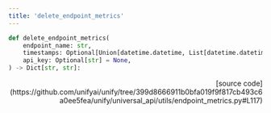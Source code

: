 ```yaml
---
title: 'delete_endpoint_metrics'
---
```


```python
def delete_endpoint_metrics(
    endpoint_name: str,
    timestamps: Optional[Union[datetime.datetime, List[datetime.datetime]]] = None,
    api_key: Optional[str] = None,
) -> Dict[str, str]:
```

<p align="right">[source code](https://github.com/unifyai/unify/tree/399d8666911b0bfa019f9f817cb493c6a0ee5fea/unify/universal_api/utils/endpoint_metrics.py#L117)</p>

